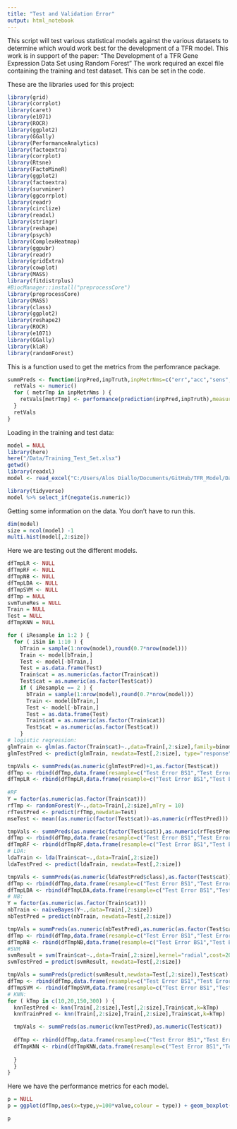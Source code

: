 ```yaml
---
title: "Test and Validation Error"
output: html_notebook
---
```


This script will test various statistical models against the various datasets to determine which would work best for the development of a TFR model.  This work is in support of the paper: “The Development of a TFR Gene Expression Data Set using Random Forest”
The work required an excel file containing the training and test dataset.  This can be set in the code.
 

These are the libraries used for this project:
```r
library(grid)
library(corrplot)
library(caret)
library(e1071)
library(ROCR)
library(ggplot2)
library(GGally)
library(PerformanceAnalytics)
library(factoextra)
library(corrplot)
library(Rtsne)
library(FactoMineR)
library(ggplot2)
library(factoextra)
library(survminer)
library(ggcorrplot)
library(readr)
library(circlize)
library(readxl)
library(stringr)
library(reshape)
library(psych)
library(ComplexHeatmap)
library(ggpubr)
library(readr)
library(gridExtra)
library(cowplot)
library(MASS)
library(fitdistrplus)
#BiocManager::install("preprocessCore")
library(preprocessCore)
library(MASS)
library(class)
library(ggplot2)
library(reshape2)
library(ROCR)
library(e1071)
library(GGally)
library(klaR)
library(randomForest)
```

This is a function used to get the metrics from the perfomrance package. 
```r
summPreds <- function(inpPred,inpTruth,inpMetrNms=c("err","acc","sens","spec")) {
  retVals <- numeric()
  for ( metrTmp in inpMetrNms ) {
    retVals[metrTmp] <- performance(prediction(inpPred,inpTruth),measure=metrTmp)@y.values[[1]][2]
  }
  retVals
}
```


Loading in the training and test data:
```r
model = NULL
library(here)
here("/Data/Training_Test_Set.xlsx")
getwd()
library(readxl)
model <- read_excel("C:/Users/Alos Diallo/Documents/GitHub/TFR_Model/Data/Training_Test_Set.xlsx")

library(tidyverse)
model %>% select_if(negate(is.numeric))

```

Getting some information on the data.  You don't have to run this.
```r
dim(model)
size = ncol(model) -1
multi.hist(model[,2:size]) 
```

Here we are testing out the different models.

```r

dfTmpLR <- NULL
dfTmpRF <- NULL
dfTmpNB <- NULL
dfTmpLDA <- NULL
dfTmpSVM <- NULL
dfTmp = NULL
svmTuneRes = NULL
Train = NULL
Test = NULL
dfTmpKNN = NULL

for ( iResample in 1:2 ) {
  for ( iSim in 1:10 ) {
    bTrain = sample(1:nrow(model),round(0.7*nrow(model)))
    Train <- model[bTrain,]
    Test <- model[-bTrain,]
    Test = as.data.frame(Test)
    Train$cat = as.numeric(as.factor(Train$cat))
    Test$cat = as.numeric(as.factor(Test$cat))
    if ( iResample == 2 ) {
      bTrain = sample(1:nrow(model),round(0.7*nrow(model)))
      Train <- model[bTrain,]
      Test <- model[-bTrain,]
      Test = as.data.frame(Test)
      Train$cat = as.numeric(as.factor(Train$cat))
      Test$cat = as.numeric(as.factor(Test$cat))
    }
# logistic regression:
glmTrain <- glm(as.factor(Train$cat)~.,data=Train[,2:size],family=binomial)
glmTestPred <- predict(glmTrain, newdata=Test[,2:size], type="response") > 0.5

tmpVals <- summPreds(as.numeric(glmTestPred)+1,as.factor(Test$cat))
dfTmp <- rbind(dfTmp,data.frame(resample=c("Test Error BS1","Test Error BS2")[iResample],type="LR",metric=names(tmpVals),value=tmpVals))
dfTmpLR <- rbind(dfTmpLR,data.frame(resample=c("Test Error BS1","Test Error BS2")[iResample],type="LR",metric=names(tmpVals),value=tmpVals))
  
#RF
Y = factor(as.numeric(as.factor(Train$cat)))
rfTmp <- randomForest(Y~.,data=Train[,2:size],mTry = 10)
rfTestPred <- predict(rfTmp,newdata=Test)
mseTest <- mean((as.numeric(factor(Test$cat))-as.numeric(rfTestPred))) #Calculating the mean squared error

tmpVals <- summPreds(as.numeric(factor(Test$cat)),as.numeric(rfTestPred))
dfTmp <- rbind(dfTmp,data.frame(resample=c("Test Error BS1","Test Error BS2")[iResample],type="RF",metric=names(tmpVals),value=tmpVals))
dfTmpRF <- rbind(dfTmpRF,data.frame(resample=c("Test Error BS1","Test Error BS2")[iResample],type="RF",metric=names(tmpVals),value=tmpVals))
# LDA:
ldaTrain <- lda(Train$cat~.,data=Train[,2:size])
ldaTestPred <- predict(ldaTrain, newdata=Test[,2:size])

tmpVals <- summPreds(as.numeric(ldaTestPred$class),as.factor(Test$cat))
dfTmp <- rbind(dfTmp,data.frame(resample=c("Test Error BS1","Test Error BS2")[iResample],type="LDA",metric=names(tmpVals),value=tmpVals))
dfTmpLDA <- rbind(dfTmpLDA,data.frame(resample=c("Test Error BS1","Test Error BS2")[iResample],type="LDA",metric=names(tmpVals),value=tmpVals))
# NB:
Y = factor(as.numeric(as.factor(Train$cat)))
nbTrain <- naiveBayes(Y~.,data=Train[,2:size])
nbTestPred = predict(nbTrain, newdata=Test[,2:size])

tmpVals = summPreds(as.numeric(nbTestPred),as.numeric(as.factor(Test$cat)))
dfTmp <- rbind(dfTmp,data.frame(resample=c("Test Error BS1","Test Error BS2")[iResample],type="NB",metric=names(tmpVals),value=tmpVals))
dfTmpNB <- rbind(dfTmpNB,data.frame(resample=c("Test Error BS1","Test Error BS2")[iResample],type="NB",metric=names(tmpVals),value=tmpVals))
#SVM
svmResult = svm(Train$cat~.,data=Train[,2:size],kernel="radial",cost=20,gamma = .1)
svmTestPred = predict(svmResult, newdata=Test[,2:size])

tmpVals = summPreds(predict(svmResult,newdata=Test[,2:size]),Test$cat)
dfTmp <- rbind(dfTmp,data.frame(resample=c("Test Error BS1","Test Error BS2")[iResample],type="SVM",metric=names(tmpVals),value=tmpVals))
dfTmpSVM <- rbind(dfTmpSVM,data.frame(resample=c("Test Error BS1","Test Error BS2")[iResample],type="SVM",metric=names(tmpVals),value=tmpVals))
# KNN:
for ( kTmp in c(10,20,150,300) ) {
  knnTestPred <- knn(Train[,2:size],Test[,2:size],Train$cat,k=kTmp)
  knnTrainPred <- knn(Train[,2:size],Train[,2:size],Train$cat,k=kTmp)

  tmpVals <- summPreds(as.numeric(knnTestPred),as.numeric(Test$cat))
  
  dfTmp <- rbind(dfTmp,data.frame(resample=c("Test Error BS1","Test Error BS2")[iResample],type="KNN",metric=names(tmpVals),value=tmpVals))
  dfTmpKNN <- rbind(dfTmpKNN,data.frame(resample=c("Test Error BS1","Test Error BS2")[iResample],type="KNN",metric=names(tmpVals),value=tmpVals))
 
  }
  }
}
```

Here we have the performance metrics for each model.
```r
p = NULL
p = ggplot(dfTmp,aes(x=type,y=100*value,colour = type)) + geom_boxplot(fill="white") + geom_point() + facet_wrap(~resample+metric,ncol=4,scales="free") + xlab("") + ylab("") + theme(axis.text.x = element_text(angle = 90, hjust = 1)) + theme_bw()

p
```


